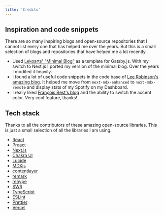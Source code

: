 ```yaml
---
title: 'Credits'
---
```


## Inspiration and code snippets

There are so many inspiring blogs and open-source repositories that I cannot
list every one that has helped me over the years. But this is a small selection
of blogs and repositories that have helped me a lot recently.

- Used [Lekoarts' "Minimal Blog"](https://minimal-blog.lekoarts.de/) as a
  template for Gatsby.js. With my switch to Next.js I ported my version of the
  minimal blog. Over the years I modifed it heavily.
- I found a lot of useful code snippets in the code base of
  [Lee Robinson's amazing blog](https://leerob.io/). It helped me move from
  `next-mdx-enhanced` to `next-mdx-remote` and display stats of my Spotify on my
  Dashboard.
- I really liked [François Best's blog](https://francoisbest.com/) and the
  ability to switch the accent color. Very cool feature, thanks!

## Tech stack

Thanks to all the contributors of these amazing open-source libraries. This is
just a small selection of all the libraries I am using.

- [React](https://reactjs.org/)
- [Preact](https://preactjs.com/)
- [Next.js](https://nextjs.org/)
- [Chakra UI](https://chakra-ui.com/)
- [Lucide](https://lucide.dev/)
- [MDXjs](https://mdxjs.com/)
- [contentlayer](https://www.contentlayer.dev/)
- [remark](https://remark.js.org/)
- [rehype](https://unifiedjs.com/)
- [SWR](https://swr.vercel.app/)
- [TypeScript](https://www.typescriptlang.org/)
- [ESLint](https://eslint.org/)
- [Prettier](https://prettier.io/)
- [Vercel](https://vercel.com/)
